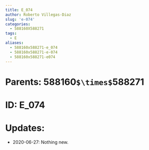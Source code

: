 ```yaml
---
title: E_074
author: Roberto Villegas-Diaz
slug: 'e-074'
categories:
  - 588160X588271
tags:
  - E
aliases:
  - 588160x588271-e_074
  - 588160x588271-e-074
  - 588160x588271-e074
---
```


# **Parents**: 588160`$\times$`588271
# **ID**: E_074
# **Updates**: 
 - 2020-06-27: Nothing new.
